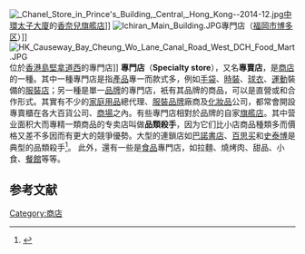 [[File:_Chanel_Store_in_Prince's_Building,_Central,_Hong_Kong--2014-12.jpg|right]][[中環|中環]][[太子大廈|太子大廈]]的[[香奈兒|香奈兒]][[旗艦店|旗艦店]]]]
[[File:Ichiran_Main_Building.JPG|thumb]]專門店（[[福岡市|福岡市]][[博多区|博多区]]）]]
[[File:HK_Causeway_Bay_Cheung_Wo_Lane_Canal_Road_West_DCH_Food_Mart.JPG|right]]位於[[香港島|香港島]][[堅拿道|堅拿道西]]的專門店]]
'''專門店'''（'''Specialty store'''），又名'''專賣店'''，是[[商店|商店]]的一種。其中一種專門店是指[[產品|產品]]專一而款式多，例如[[手袋|手袋]]、[[時裝|時裝]]、[[球衣|球衣]]、[[運動|運動]]裝備的[[服裝店|服裝店]]；另一種是單一[[品牌|品牌]]的專門店，衹有其品牌的商品，可以是直營或和合作形式。其實有不少的[[日用品|家庭用品]]總代理、[[服裝|服裝]][[品牌|品牌]]廠商及[[化妝品|化妝品]]公司，都常會開設專賣櫃在各大百貨公司、[[商場|商場]]之內。有些專門店相對於品牌的自家[[旗艦店|旗艦店]]。其中营业面积大而專精一類商品的专卖店叫做'''品類殺手'''，因为它们比小店商品種類多而價格又差不多因而有更大的競爭優勢。大型的連鎖店如[[巴諾書店|巴諾書店]]、[[百思买|百思买]]和[[史泰博|史泰博]]是典型的品類殺手<ref>{{cite web |last1=Lal |first1=Rajiv |last2=Alvarez |first2=Jose B |date=10 October 2011 |title=Retailing Revolution: Category Killers on the Brink |url=http://hbswk.hbs.edu/item/retailing-revolution-category-killers-on-the-brink |work=Working Knowledge |publisher=[[Harvard_Business_School|Harvard Business School]] |access-date=16 November 2016 |archive-date=2020-11-26 |archive-url=https://web.archive.org/web/20201126185536/https://hbswk.hbs.edu/item/retailing-revolution-category-killers-on-the-brink |dead-url=no }}</ref>。
此外，還有一些是[[食品|食品]]專門店，如拉麵、燒烤肉、甜品、小食、[[餐館|餐館]]等等。

==参考文献==
{{reflist}}

{{市场}}

[[Category:商店|Category:商店]]